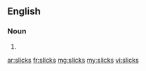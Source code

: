 ==English==

===Noun===
{{head|en}}

# {{plural of|slick}}

[[ar:slicks]]
[[fr:slicks]]
[[mg:slicks]]
[[my:slicks]]
[[vi:slicks]]